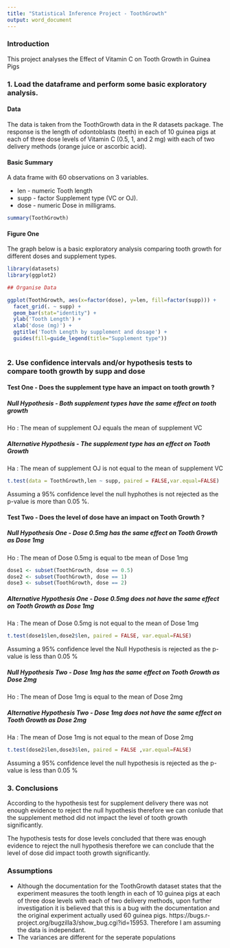 ```yaml
---
title: "Statistical Inference Project - ToothGrowth"
output: word_document
---
```

### Introduction
This project analyses the Effect of Vitamin C on Tooth Growth in Guinea Pigs

### 1. Load the dataframe and perform some basic exploratory analysis. 

#### Data
The data is taken from the ToothGrowth data in the R datasets package. The response is the length of odontoblasts (teeth) in each of 10 guinea pigs at each of three dose levels of Vitamin C (0.5, 1, and 2 mg) with each of two delivery methods (orange juice or ascorbic acid).

#### Basic Summary

A data frame with 60 observations on 3 variables.

  - len -   numeric  Tooth length
  - supp -   factor	Supplement type (VC or OJ).
  - dose - 	numeric	Dose in milligrams.

```r
summary(ToothGrowth)
```

#### Figure One
The graph below is a basic exploratory analysis comparing tooth growth for different doses and supplement types.

```r
library(datasets)
library(ggplot2)

## Organise Data

ggplot(ToothGrowth, aes(x=factor(dose), y=len, fill=factor(supp))) +
  facet_grid(. ~ supp) +
  geom_bar(stat="identity") +
  ylab('Tooth Length') + 
  xlab('dose (mg)') + 
  ggtitle('Tooth Length by supplement and dosage') +
  guides(fill=guide_legend(title="Supplement type"))
  
```

### 2. Use confidence intervals and/or hypothesis tests to compare tooth growth by supp and dose

#### Test One - Does the supplement type have an impact on tooth growth ?  
  
##### Null Hypothesis - Both supplement types have the same effect on tooth growth
  Ho :  The mean of supplement OJ equals the mean of supplement VC  

##### Alternative Hypothesis - The supplement type has an effect on Tooth Growth
  Ha :  The mean of supplement OJ is not equal to the mean of supplement VC

```r
t.test(data = ToothGrowth,len ~ supp, paired = FALSE,var.equal=FALSE)
```

Assuming a 95% confidence level the null hyphothes is not rejected as the p-value is more than 0.05 %.

#### Test Two - Does the level of dose have an impact on Tooth Growth ?  

##### Null Hypothesis One - Dose 0.5mg has the same effect on Tooth Growth as Dose 1mg
Ho : The mean of Dose 0.5mg is equal to tbe mean of Dose 1mg

```r
dose1 <- subset(ToothGrowth, dose == 0.5)
dose2 <- subset(ToothGrowth, dose == 1)
dose3 <- subset(ToothGrowth, dose == 2)
```

##### Alternative Hypothesis One - Dose 0.5mg does not have the same effect on Tooth Growth as Dose 1mg
Ha : The mean of Dose 0.5mg is not equal to the mean of Dose 1mg

```r
t.test(dose1$len,dose2$len, paired = FALSE, var.equal=FALSE)

```

Assuming a 95% confidence level the Null Hypothesis is rejected as the p-value is
less than 0.05 %  

##### Null Hypothesis Two - Dose 1mg has the same effect on Tooth Growth as Dose 2mg
Ho : The mean of Dose 1mg is equal to the mean of Dose 2mg

##### Alternative Hypothesis Two - Dose 1mg does not have the same effect on Tooth Growth as Dose 2mg
Ha : The mean of Dose 1mg is not equal to the mean of Dose 2mg

```r
t.test(dose2$len,dose3$len, paired = FALSE ,var.equal=FALSE)

```

Assuming a 95% confidence level the null hypothesis is rejected as the p-value is
less than 0.05 %

### 3. Conclusions
According to the hypothesis test for supplement delivery there was not enough evidence to 
reject the null hypothesis therefore we can conlude that the supplement method did not 
impact the level of tooth growth significantly.

The hypothesis tests for dose levels concluded that there was enough evidence to reject the null hypothesis therefore we can conclude that the level of dose did impact tooth growth significantly.

### Assumptions
- Although the documentation for the ToothGrowth dataset states that the experiment measures the tooth length in each of 10 guinea pigs at each of three dose levels with each of two delivery methods, upon further investigation it is believed that this is a bug with the documentation and the original experiment actually used 60 guinea pigs. https://bugs.r-project.org/bugzilla3/show_bug.cgi?id=15953. Therefore I am assuming the data is independant.
- The variances are different for the seperate populations

